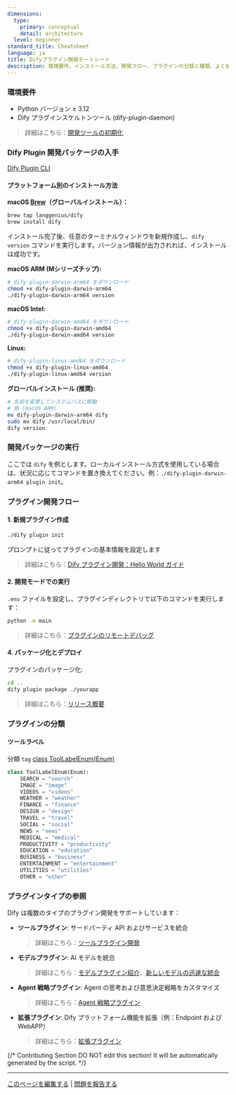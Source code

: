 ```yaml
---
dimensions:
  type:
    primary: conceptual
    detail: architecture
  level: beginner
standard_title: Cheatsheet
language: ja
title: Difyプラグイン開発チートシート
description: 環境要件、インストール方法、開発フロー、プラグインの分類と種類、よく使われるコードスニペット、よくある問題の解決策など、Difyプラグイン開発に関する包括的なリファレンスガイドです。開発者が素早く参照するのに適しています。
---
```


### 環境要件

- Python バージョン ≥ 3.12
- Dify プラグインスケルトンツール (dify-plugin-daemon)

> 詳細はこちら：[開発ツールの初期化](/plugin-dev-ja/0221-initialize-development-tools)

### Dify Plugin 開発パッケージの入手

[Dify Plugin CLI](https://github.com/langgenius/dify-plugin-daemon/releases)

#### プラットフォーム別のインストール方法

**macOS [Brew](https://github.com/langgenius/homebrew-dify)（グローバルインストール）：**

```bash
brew tap langgenius/dify
brew install dify
```

インストール完了後、任意のターミナルウィンドウを新規作成し、`dify version` コマンドを実行します。バージョン情報が出力されれば、インストールは成功です。

**macOS ARM (Mシリーズチップ):**

```bash
# dify-plugin-darwin-arm64 をダウンロード
chmod +x dify-plugin-darwin-arm64
./dify-plugin-darwin-arm64 version
```

**macOS Intel:**

```bash
# dify-plugin-darwin-amd64 をダウンロード
chmod +x dify-plugin-darwin-amd64
./dify-plugin-darwin-amd64 version
```

**Linux:**

```bash
# dify-plugin-linux-amd64 をダウンロード
chmod +x dify-plugin-linux-amd64
./dify-plugin-linux-amd64 version
```

**グローバルインストール (推奨):**

```bash
# 名前を変更してシステムパスに移動
# 例 (macOS ARM)
mv dify-plugin-darwin-arm64 dify
sudo mv dify /usr/local/bin/
dify version
```

### 開発パッケージの実行

ここでは `dify` を例とします。ローカルインストール方式を使用している場合は、状況に応じてコマンドを置き換えてください。例：`./dify-plugin-darwin-arm64 plugin init`。

### プラグイン開発フロー

#### 1. 新規プラグイン作成

```bash
./dify plugin init
```

プロンプトに従ってプラグインの基本情報を設定します

> 詳細はこちら：[Dify プラグイン開発：Hello World ガイド](/plugin-dev-ja/0211-getting-started-dify-tool)

#### 2. 開発モードでの実行

`.env` ファイルを設定し、プラグインディレクトリで以下のコマンドを実行します：

```bash
python -m main
```

> 詳細はこちら：[プラグインのリモートデバッグ](/plugin-dev-ja/0411-remote-debug-a-plugin)

#### 4. パッケージ化とデプロイ

プラグインのパッケージ化:

```bash
cd ..
dify plugin package ./yourapp
```

> 詳細はこちら：[リリース概要](/plugin-dev-ja/0321-release-overview)

### プラグインの分類

#### ツールラベル

分類 `tag` [class ToolLabelEnum(Enum)](https://github.com/langgenius/dify-plugin-sdks/blob/main/python/dify_plugin/entities/tool.py)

```python
class ToolLabelEnum(Enum):
    SEARCH = "search"
    IMAGE = "image"
    VIDEOS = "videos"
    WEATHER = "weather"
    FINANCE = "finance"
    DESIGN = "design"
    TRAVEL = "travel"
    SOCIAL = "social"
    NEWS = "news"
    MEDICAL = "medical"
    PRODUCTIVITY = "productivity"
    EDUCATION = "education"
    BUSINESS = "business"
    ENTERTAINMENT = "entertainment"
    UTILITIES = "utilities"
    OTHER = "other"
```

### プラグインタイプの参照

Dify は複数のタイプのプラグイン開発をサポートしています：

- **ツールプラグイン**: サードパーティ API およびサービスを統合
  > 詳細はこちら：[ツールプラグイン開発](/plugin-dev-ja/0211-getting-started-dify-tool)
- **モデルプラグイン**: AI モデルを統合
  > 詳細はこちら：[モデルプラグイン紹介](/plugin-dev-ja/0131-model-plugin-introduction.ja)、[新しいモデルの迅速な統合](/plugin-dev-ja/0211-getting-started-new-model)
- **Agent 戦略プラグイン**: Agent の思考および意思決定戦略をカスタマイズ
  > 詳細はこちら：[Agent 戦略プラグイン](/plugin-dev-ja/9433-agent-strategy-plugin)
- **拡張プラグイン**: Dify プラットフォーム機能を拡張（例：Endpoint および WebAPP）
  > 詳細はこちら：[拡張プラグイン](/plugin-dev-ja/9231-extension-plugin)

{/*
Contributing Section
DO NOT edit this section!
It will be automatically generated by the script.
*/}

---

[このページを編集する](https://github.com/langgenius/dify-docs/edit/main/plugin-dev-ja/0131-cheatsheet.mdx) | [問題を報告する](https://github.com/langgenius/dify-docs/issues/new?title=ドキュメントの問題%3A%20cheatsh&body=%23%23%20問題の説明%0A%3C%21--%20発見した問題について簡単に説明してください%20--%3E%0A%0A%23%23%20ページリンク%0Ahttps%3A%2F%2Fgithub.com%2Flanggenius%2Fdify-docs%2Fblob%2Fmain%2Fplugin-dev-ja%2F0131-cheatsheet.mdx%0A%0A%23%23%20提案される変更%0A%3C%21--%20特定の変更案がある場合は、ここで説明してください%20--%3E%0A%0A%3C%21--%20ドキュメントの品質向上にご協力いただきありがとうございます！%20--%3E)

